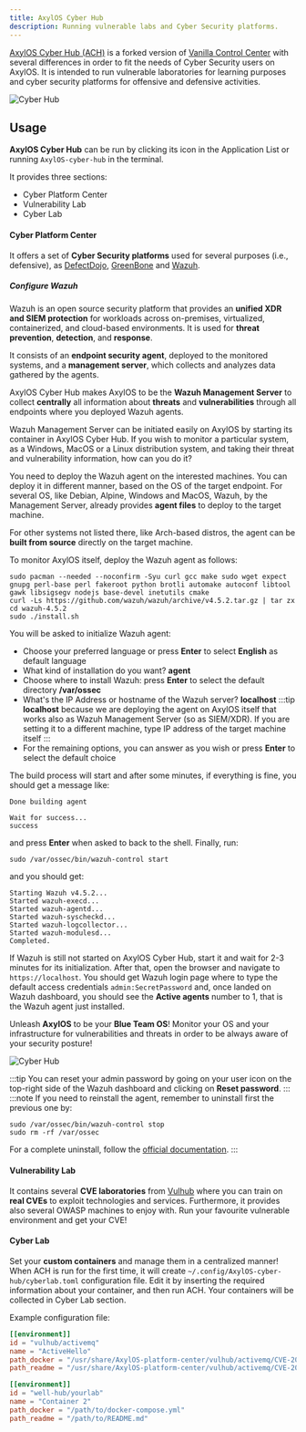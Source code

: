 ```yaml
---
title: AxylOS Cyber Hub
description: Running vulnerable labs and Cyber Security platforms.
---
```


[AxylOS Cyber Hub (ACH)](https://github.com/AxylOS-OS/AxylOS-cyber-hub) is a forked version of [Vanilla Control Center](https://github.com/Vanilla-OS/vanilla-control-center) with several differences in order to fit the needs of Cyber Security users on AxylOS.
It is intended to run vulnerable laboratories for learning purposes and cyber security platforms for offensive and defensive activities.

![Cyber Hub](@assets/images/cyber-hub.png)

## Usage
**AxylOS Cyber Hub** can be run by clicking its icon in the Application List or running `AxylOS-cyber-hub` in the terminal.

It provides three sections:
* Cyber Platform Center
* Vulnerability Lab
* Cyber Lab

#### Cyber Platform Center
It offers a set of **Cyber Security platforms** used for several purposes (i.e., defensive), as [DefectDojo](https://github.com/DefectDojo/django-DefectDojo), [GreenBone](https://github.com/greenbone/) and [Wazuh](https://wazuh.com/).

##### Configure Wazuh

Wazuh is an open source security platform that provides an **unified XDR and SIEM protection** for workloads across on-premises, virtualized, containerized, and cloud-based environments. It is used for **threat prevention**, **detection**, and **response**.

It consists of an **endpoint security agent**, deployed to the monitored systems, and a **management server**, which collects and analyzes data gathered by the agents.

AxylOS Cyber Hub makes AxylOS to be the **Wazuh Management Server** to collect **centrally** all information about **threats** and **vulnerabilities** through all endpoints where you deployed Wazuh agents.

Wazuh Management Server can be initiated easily on AxylOS by starting its container in AxylOS Cyber Hub.
If you wish to monitor a particular system, as a Windows, MacOS or a Linux distribution system, and taking their threat and vulnerability information, how can you do it?

You need to deploy the Wazuh agent on the interested machines. You can deploy it in different manner, based on the OS of the target endpoint. For several OS, like Debian, Alpine, Windows and MacOS, Wazuh, by the Management Server, already provides **agent files** to deploy to the target machine.

For other systems not listed there, like Arch-based distros, the agent can be **built from source** directly on the target machine.

To monitor AxylOS itself, deploy the Wazuh agent as follows:
```shell
sudo pacman --needed --noconfirm -Syu curl gcc make sudo wget expect gnupg perl-base perl fakeroot python brotli automake autoconf libtool gawk libsigsegv nodejs base-devel inetutils cmake
curl -Ls https://github.com/wazuh/wazuh/archive/v4.5.2.tar.gz | tar zx
cd wazuh-4.5.2
sudo ./install.sh
```
You will be asked to initialize Wazuh agent:
* Choose your preferred language or press **Enter** to select **English** as default language
* What kind of installation do you want? **agent**
* Choose where to install Wazuh: press **Enter** to select the default directory **/var/ossec**
* What's the IP Address or hostname of the Wazuh server? **localhost**
  :::tip
  **localhost** because we are deploying the agent on AxylOS itself that works also as Wazuh Management Server (so as SIEM/XDR). If you are setting it to a different machine, type IP address of the target machine itself
  :::
* For the remaining options, you can answer as you wish or press **Enter** to select the default choice

The build process will start and after some minutes, if everything is fine, you should get a message like:
```
Done building agent

Wait for success...
success
```
and press **Enter** when asked to back to the shell. Finally, run:
```shell
sudo /var/ossec/bin/wazuh-control start
```
and you should get:
```
Starting Wazuh v4.5.2...
Started wazuh-execd...
Started wazuh-agentd...
Started wazuh-syscheckd...
Started wazuh-logcollector...
Started wazuh-modulesd...
Completed.
```
If Wazuh is still not started on AxylOS Cyber Hub, start it and wait for 2-3 minutes for its initialization. After that, open the browser and navigate to `https://localhost`. You should get Wazuh login page where to type the default access credentials `admin:SecretPassword` and, once landed on Wazuh dashboard, you should see the **Active agents** number to 1, that is the Wazuh agent just installed.

Unleash **AxylOS** to be your **Blue Team OS**! Monitor your OS and your infrastructure for vulnerabilities and threats in order to be always aware of your security posture!

![Cyber Hub](@assets/images/wazuh-dashboard.png)

:::tip
 You can reset your admin password by going on your user icon on the top-right side of the Wazuh dashboard and clicking on **Reset password**.
:::
:::note
 If you need to reinstall the agent, remember to uninstall first the previous one by:
 ```shell
 sudo /var/ossec/bin/wazuh-control stop
 sudo rm -rf /var/ossec
 ```
 For a complete uninstall, follow the [official documentation](https://documentation.wazuh.com/current/deployment-options/wazuh-from-sources/wazuh-agent/index.html).
:::

#### Vulnerability Lab
It contains several **CVE laboratories** from [Vulhub](https://github.com/vulhub/vulhub) where you can train on **real CVEs** to exploit technologies and services. Furthermore, it provides also several OWASP machines to enjoy with. Run your favourite vulnerable environment and get your CVE!

#### Cyber Lab
Set your **custom containers** and manage them in a centralized manner! When ACH is run for the first time, it will create `~/.config/AxylOS-cyber-hub/cyberlab.toml` configuration file. Edit it by inserting the required information about your container, and then run ACH. Your containers will be collected in Cyber Lab section.

Example configuration file:
```toml
[[environment]]
id = "vulhub/activemq"
name = "ActiveHello"
path_docker = "/usr/share/AxylOS-platform-center/vulhub/activemq/CVE-2015-5254/docker-compose.yml"
path_readme = "/usr/share/AxylOS-platform-center/vulhub/activemq/CVE-2015-5254/README.md"

[[environment]]
id = "well-hub/yourlab"
name = "Container 2"
path_docker = "/path/to/docker-compose.yml"
path_readme = "/path/to/README.md"
```

<ImageComponent />

